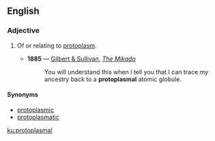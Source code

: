 ==English==

===Adjective===
{{en-adj|-}}

# {{context|cytology|lang=en}} Of or relating to [[protoplasm]].
#* '''1885''' — [[w:Gilbert and Sullivan|Gilbert & Sullivan]], ''[[s:The_Mikado|The Mikado]]''
#*: You will understand this when I tell you that I can trace my ancestry back to a '''protoplasmal''' atomic globule.

====Synonyms====
* [[protoplasmic]]
* [[protoplasmatic]]

[[ku:protoplasmal]]
